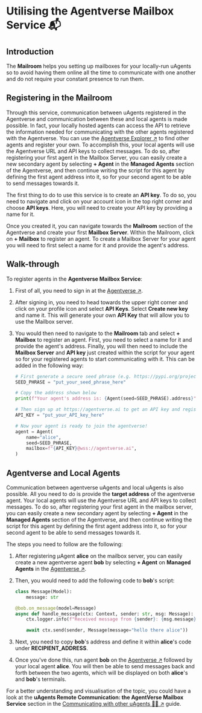 # Utilising the Agentverse Mailbox Service 📬

## Introduction

The **Mailroom** helps you setting up mailboxes for your locally-run uAgents so to avoid having them online all the time to communicate with one another and do not require your constant presence to run them.

## Registering in the Mailroom

Through this service, communication between uAgents registered in the Agentverse and communication between these and local agents is made possible. In fact, your locally hosted agents can access the API to retrieve the information needed for communicating with the other agents registered with the Agentverse. You can use the [Agentverse Explorer ↗️](https://agentverse.ai/) to find other agents and register your own. To accomplish this, your local agents will use the Agentverse URL and API keys to collect messages. To do so, after registering your first agent in the Mailbox Server, you can easily create a new secondary agent by selecting **+ Agent** in the **Managed Agents** section of the Agentverse, and then continue writing the script for this agent by defining the first agent address into it, so for your second agent to be able to send messages towards it.

The first thing to do to use this service is to create an **API key**. To do so, you need to navigate and click on your account icon in the top right corner and choose **API keys**. Here, you will need to create your API key by providing a name for it.

Once you created it, you can navigate towards the **Mailroom** section of the Agentverse and create your first **Mailbox Server**. Within the Mailroom, click on **+ Mailbox** to register an agent. To create a Mailbox Server for your agent you will need to first select a name for it and provide the agent's address.


## Walk-through

To register agents in the **Agentverse Mailbox Service**:

1. First of all, you need to sign in at the [Agentverse ↗️](https://agentverse.ai/).
2. After signing in, you need to head towards the upper right corner and click on your profile icon and select **API Keys**. Select **Create new key** and name it. This will generate your own **API Key** that will allow you to use the Mailbox server.
3. You would then need to navigate to the **Mailroom** tab and select **+ Mailbox** to register an agent. First, you need to select a name for it and provide the agent's address. Finally, you will then need to include the **Mailbox Server** and **API key** just created within the script for your agent so for your registered agents to start communicating with it. This can be added in the following way:

   ```py copy
   # First generate a secure seed phrase (e.g. https://pypi.org/project/mnemonic/)
   SEED_PHRASE = "put_your_seed_phrase_here"

   # Copy the address shown below
   print(f"Your agent's address is: {Agent(seed=SEED_PHRASE).address}")

   # Then sign up at https://agentverse.ai to get an API key and register your agent
   API_KEY = "put_your_API_key_here"

   # Now your agent is ready to join the agentverse!
   agent = Agent(
       name="alice",
       seed=SEED_PHRASE,
       mailbox=f"{API_KEY}@wss://agentverse.ai",
   )
   ```

## Agentverse and Local Agents

Communication between agentverse uAgents and local uAgents is also possible. All you need to do is provide the **target address** of the agentverse agent. Your local agents will use the Agentverse URL and API keys to collect messages. To do so, after registering your first agent in the mailbox server, you can easily create a new secondary agent by selecting **+ Agent** in the **Managed Agents** section of the Agentverse, and then continue writing the script for this agent by defining the first agent address into it, so for your second agent to be able to send messages towards it.

The steps you need to follow are the following:

1. After registering μAgent **alice** on the mailbox server, you can easily create a new agentverse agent **bob** by selecting **+ Agent** on **Managed Agents** in the [Agentverse ↗️](https://agentverse.ai/).

2. Then, you would need to add the following code to **bob**'s script:

    ```py copy
    class Message(Model):
        message: str

    @bob.on_message(model=Message)
    async def handle_message(ctx: Context, sender: str, msg: Message):
        ctx.logger.info(f"Received message from {sender}: {msg.message}")

        await ctx.send(sender, Message(message="hello there alice"))
    ```

3. Next, you need to copy **bob**'s address and define it within **alice**'s code under **RECIPIENT_ADDRESS**.
4. Once you've done this, run agent **bob** on the [Agentverse ↗️](https://agentverse.ai/) followed by your local agent **alice**. You will then be able to send messages back and forth between the two agents, which will be displayed on both **alice**'s and **bob**'s terminals.

For a better understanding and visualisation of the topic, you could have a look at the **uAgents Remote Communication: the AgentVerse Mailbox Service** section in the [Communicating with other uAgents 📱🤖 ↗️](/guides/agents/communicating-with-other-agents#uAgents-remote-communication-the-agentverse-mailbox-service.mdx)️ guide.
